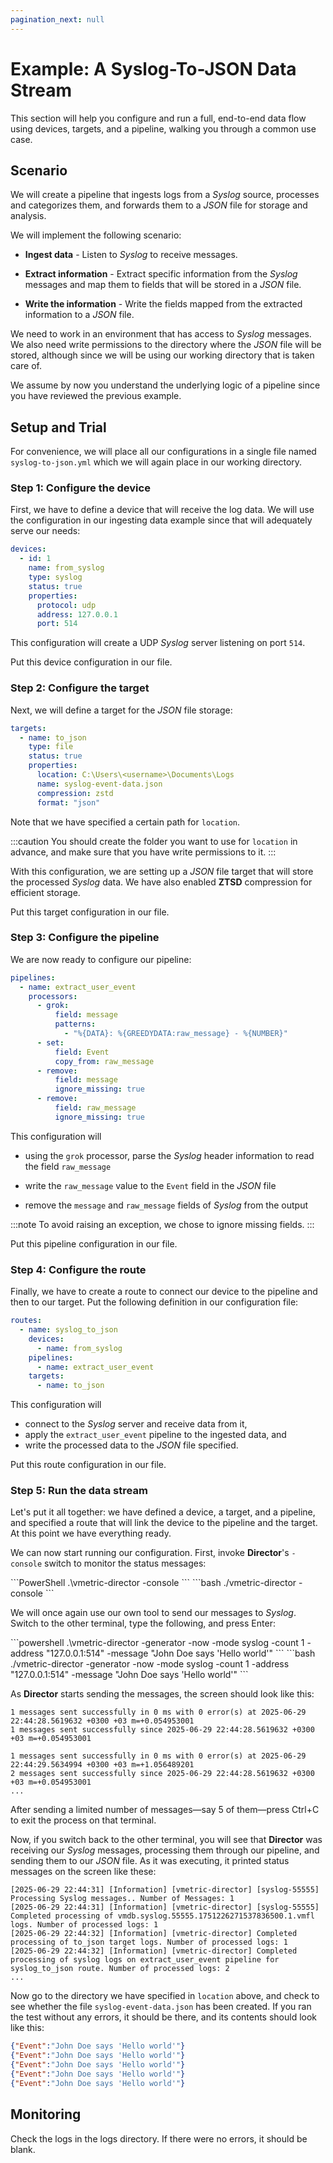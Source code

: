 ```yaml
---
pagination_next: null
---
```



# Example: A Syslog-To-JSON Data Stream

This section will help you configure and run a full, end-to-end data flow using devices, targets, and a pipeline, walking you through a common use case.

## Scenario

We will create a pipeline that ingests logs from a _Syslog_ source, processes and categorizes them, and forwards them to a _JSON_ file for storage and analysis.

We will implement the following scenario:

- **Ingest data** - Listen to _Syslog_ to receive messages.

- **Extract information** - Extract specific information from the _Syslog_ messages and map them to fields that will be stored in a _JSON_ file.

- **Write the information** - Write the fields mapped from the extracted information to a _JSON_ file.

We need to work in an environment that has access to _Syslog_ messages. We also need write permissions to the directory where the _JSON_ file will be stored, although since we will be using our working directory that is taken care of.

We assume by now you understand the underlying logic of a pipeline since you have reviewed the <Topic id="example-pipeline-json">previous example</Topic>.

## Setup and Trial

<Include id="config-files-execution" />

For convenience, we will place all our configurations in a single file named `syslog-to-json.yml` which we will again place in our working directory.

### Step 1: Configure the device

First, we have to define a device that will receive the log data. We will use the configuration in our <Topic id="example-ingesting">ingesting data</Topic> example since that will adequately serve our needs:

```yml title="syslog-to-json.yml"
devices:
  - id: 1
    name: from_syslog
    type: syslog
    status: true
    properties:
      protocol: udp
      address: 127.0.0.1
      port: 514
```

This configuration will create a UDP _Syslog_ server listening on port `514`.

Put this device configuration in our file.

### Step 2: Configure the target

Next, we will define a target for the _JSON_ file storage:

```yml title="syslog-to-json.yml"
targets:
  - name: to_json
    type: file
    status: true
    properties:
      location: C:\Users\<username>\Documents\Logs
      name: syslog-event-data.json
      compression: zstd
      format: "json"
```

Note that we have specified a certain path for `location`.

:::caution
You should create the folder you want to use for `location` in advance, and make sure that you have write permissions to it.
:::

With this configuration, we are setting up a _JSON_ file target that will store the processed _Syslog_ data. We have also enabled **ZTSD** compression for efficient storage.

Put this target configuration in our file.

### Step 3: Configure the pipeline

We are now ready to configure our pipeline:

```yml title="syslog-to-json.yml"
pipelines:
  - name: extract_user_event
    processors:
      - grok:
          field: message
          patterns:
            - "%{DATA}: %{GREEDYDATA:raw_message} - %{NUMBER}"
      - set:
          field: Event
          copy_from: raw_message
      - remove:
          field: message
          ignore_missing: true
      - remove:
          field: raw_message
          ignore_missing: true
```

This configuration will 

- using the <Topic id="processors-grok">`grok`</Topic> processor, parse the _Syslog_ header information to read the field `raw_message`

- write the `raw_message` value to the `Event` field in the _JSON_ file

- remove the `message` and `raw_message` fields of _Syslog_ from the output

:::note
To avoid raising an exception, we chose to ignore missing fields.
:::

Put this pipeline configuration in our file.

### Step 4: Configure the route

Finally, we have to create a route to connect our device to the pipeline and then to our target. Put the following definition in our configuration file:

```yml title="syslog-to-json.yml"
routes:
  - name: syslog_to_json
    devices:
      - name: from_syslog
    pipelines:
      - name: extract_user_event
    targets:
      - name: to_json
```

This configuration will 

- connect to the _Syslog_ server and receive data from it,
- apply the `extract_user_event` pipeline to the ingested data, and
- write the processed data to the _JSON_ file specified.

Put this route configuration in our file.

### Step 5: Run the data stream

Let's put it all together: we have defined a device, a target, and a pipeline, and specified a route that will link the device to the pipeline and the target. At this point we have everything ready.

We can now start running our configuration. First, invoke **Director**'s `-console` switch to monitor the status messages:

<Tabs>
  <TabItem value="powershell" label="PowerShell" default>
    ```PowerShell
    .\vmetric-director -console
    ```
  </TabItem>
  <TabItem value="bash" label="Bash">
    ```bash
    ./vmetric-director -console
    ```
  </TabItem>
</Tabs>

We will once again use our own tool to send our messages to _Syslog_. Switch to the other terminal, type the following, and press <kb-short>Enter</kb-short>:

<Tabs>
  <TabItem value="powershell" label="PowerShell" default>
    ```powershell
    .\vmetric-director -generator -now -mode syslog -count 1 -address "127.0.0.1:514" -message "John Doe says 'Hello world'"
    ```
  </TabItem>
  <TabItem value="bash" label="Bash">
    ```bash
    ./vmetric-director -generator -now -mode syslog -count 1 -address "127.0.0.1:514" -message "John Doe says 'Hello world'"
    ```
  </TabItem>
</Tabs>

<Include id="generator-usage" />

As **Director** starts sending the messages, the screen should look like this:

```console
1 messages sent successfully in 0 ms with 0 error(s) at 2025-06-29 22:44:28.5619632 +0300 +03 m=+0.054953001
1 messages sent successfully since 2025-06-29 22:44:28.5619632 +0300 +03 m=+0.054953001

1 messages sent successfully in 0 ms with 0 error(s) at 2025-06-29 22:44:29.5634994 +0300 +03 m=+1.056489201
2 messages sent successfully since 2025-06-29 22:44:28.5619632 +0300 +03 m=+0.054953001
...
```

After sending a limited number of messages&mdash;say 5 of them&mdash;press <kb-short>Ctrl+C</kb-short> to exit the process on that terminal.

Now, if you switch back to the other terminal, you will see that **Director** was receiving our _Syslog_ messages, processing them through our pipeline, and sending them to our _JSON_ file. As it was executing, it printed status messages on the screen like these:

```console
[2025-06-29 22:44:31] [Information] [vmetric-director] [syslog-55555] Processing Syslog messages.. Number of Messages: 1
[2025-06-29 22:44:31] [Information] [vmetric-director] [syslog-55555] Completed processing of vmdb.syslog.55555.1751226271537836500.1.vmfl logs. Number of processed logs: 1
[2025-06-29 22:44:32] [Information] [vmetric-director] Completed processing of to_json target logs. Number of processed logs: 1
[2025-06-29 22:44:32] [Information] [vmetric-director] Completed processing of syslog logs on extract_user_event pipeline for syslog_to_json route. Number of processed logs: 2
...
```

Now go to the directory we have specified in `location` above, and check to see whether the file `syslog-event-data.json` has been created. If you ran the test without any errors, it should be there, and its contents should look like this:

```json
{"Event":"John Doe says 'Hello world'"}
{"Event":"John Doe says 'Hello world'"}
{"Event":"John Doe says 'Hello world'"}
{"Event":"John Doe says 'Hello world'"}
{"Event":"John Doe says 'Hello world'"}
```

## Monitoring

Check the logs in the <Topic id="examples-logging-setup">logs directory</Topic>. If there were no errors, it should be blank.
